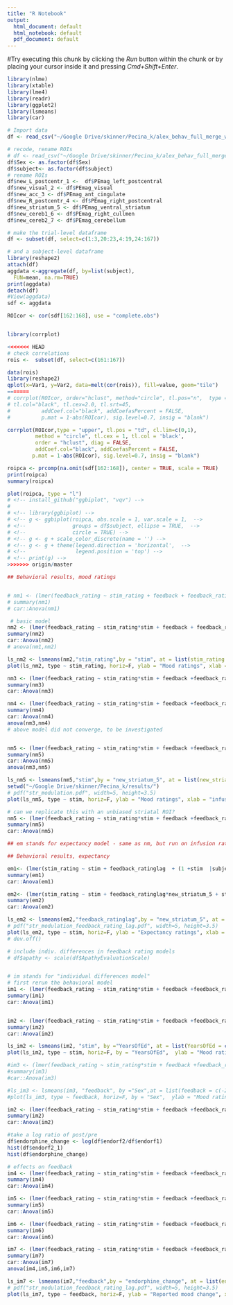 ```yaml
---
title: "R Notebook"
output:
  html_document: default
  html_notebook: default
  pdf_document: default
---
```


#Try executing this chunk by clicking the *Run* button within the chunk or by placing your cursor inside it and pressing *Cmd+Shift+Enter*. 

``` r
library(nlme)
library(xtable)
library(lme4)
library(readr)
library(ggplot2)
library(lsmeans)
library(car)
```


```r

# Import data
df <- read_csv("~/Google Drive/skinner/Pecina_k/alex_behav_full_merge_with_PEbetas.csv")

# recode, rename ROIs
# df <- read_csv("~/Google Drive/skinner/Pecina_k/alex_behav_full_merge_with_betas.csv")
df$Sex <- as.factor(df$Sex)
df$subject<- as.factor(df$subject)
# rename ROIs
df$new_L_postcentr_1 <-  df$PEmag_left_postcentral
df$new_visual_2 <- df$PEmag_visual
df$new_acc_3 <- df$PEmag_ant_cingulate
df$new_R_postcentr_4 <- df$PEmag_right_postcentral
df$new_striatum_5 <- df$PEmag_ventral_striatum
df$new_cereb1_6 <- df$PEmag_right_cullmen
df$new_cereb2_7 <- df$PEmag_cerebellum

# make the trial-level dataframe
df <- subset(df, select=c(1:3,20:23,4:19,24:167))

# and a subject-level dataframe
library(reshape2)
attach(df)
aggdata <-aggregate(df, by=list(subject), 
  FUN=mean, na.rm=TRUE)
print(aggdata)
detach(df)
#View(aggdata)
sdf <- aggdata
```

```r
ROIcor <- cor(sdf[162:168], use = "complete.obs")


library(corrplot)

<<<<<<< HEAD
# check correlations
rois <-  subset(df, select=c(161:167))

data(rois)
library(reshape2)
qplot(x=Var1, y=Var2, data=melt(cor(rois)), fill=value, geom="tile")
=======
# corrplot(ROIcor, order="hclust", method="circle", tl.pos="n",  type = "upper",       
# tl.col="black", tl.cex=2.0, tl.srt=45, 
#          addCoef.col="black", addCoefasPercent = FALSE,
#          p.mat = 1-abs(ROIcor), sig.level=0.7, insig = "blank")  

corrplot(ROIcor,type = "upper", tl.pos = "td", cl.lim=c(0,1),
         method = "circle", tl.cex = 1, tl.col = 'black',
         order = "hclust", diag = FALSE, 
         addCoef.col="black", addCoefasPercent = FALSE,
        p.mat = 1-abs(ROIcor), sig.level=0.7, insig = "blank")

```
```r
roipca <- prcomp(na.omit(sdf[162:168]), center = TRUE, scale = TRUE)
print(roipca)
summary(roipca)

plot(roipca, type = "l")
# <!-- install_github("ggbiplot", "vqv") -->
# 
# <!-- library(ggbiplot) -->
# <!-- g <- ggbiplot(roipca, obs.scale = 1, var.scale = 1,  -->
# <!--               groups = df$subject, ellipse = TRUE,  -->
# <!--               circle = TRUE) -->
# <!-- g <- g + scale_color_discrete(name = '') -->
# <!-- g <- g + theme(legend.direction = 'horizontal',  -->
# <!--                legend.position = 'top') -->
# <!-- print(g) -->
>>>>>>> origin/master
```


``` r
## Behavioral results, mood ratings


# nm1 <- (lmer(feedback_rating ~ stim_rating + feedback + feedback_ratinglag + (1 +feedback + stim_rating |subject), df))
# summary(nm1)
# car::Anova(nm1)

 # basic model
nm2 <- (lmer(feedback_rating ~ stim_rating*stim + feedback + feedback_ratinglag + (1 +feedback + stim_rating |subject), df))
summary(nm2)
car::Anova(nm2)
# anova(nm1,nm2)

ls_nm2 <- lsmeans(nm2,"stim_rating",by = "stim", at = list(stim_rating = c(-2,-1,0,1,2)))
plot(ls_nm2, type ~ stim_rating, horiz=F, ylab = "Mood ratings", xlab = "Expectancy")

```

``` r
nm3 <- (lmer(feedback_rating ~ stim_rating*stim + feedback +feedback_ratinglag + new_visual_2*stim + (1 +feedback + stim_rating |subject), df))
summary(nm3)
car::Anova(nm3)

nm4 <- (lmer(feedback_rating ~ stim_rating*stim + feedback +feedback_ratinglag + new_L_postcentr_1*stim + (1 +feedback + stim_rating |subject), df))
summary(nm4)
car::Anova(nm4)
anova(nm3,nm4)
# above model did not converge, to be investigated


nm5 <- (lmer(feedback_rating ~ stim_rating*stim + feedback +feedback_ratinglag + new_striatum_5*stim + (1 +feedback + stim_rating |subject), df))
summary(nm5)
car::Anova(nm5)
anova(nm3,nm5)

ls_nm5 <- lsmeans(nm5,"stim",by = "new_striatum_5", at = list(new_striatum_5 = c(1,5,10)))
setwd("~/Google Drive/skinner/Pecina_k/results/")
# pdf("str_modulation.pdf", width=5, height=3.5)
plot(ls_nm5, type ~ stim, horiz=F, ylab = "Mood ratings", xlab = "infusion", main = "Striatal activity modulates effect of infusion on mood ratings")

# can we replicate this with an unbiased striatal ROI?
nm5 <- (lmer(feedback_rating ~ stim_rating*stim + feedback +feedback_ratinglag + df$new_striatum_5*stim + (1 +feedback + stim_rating |subject), df))
summary(nm5)
car::Anova(nm5)

``` 

``` r
## em stands for expectancy model - same as nm, but run on infusion ratings

## Behavioral results, expectancy

em1<- (lmer(stim_rating ~ stim + feedback_ratinglag  + (1 +stim  |subject), df))
summary(em1)
car::Anova(em1)

```

``` r

em2<- (lmer(stim_rating ~ stim + feedback_ratinglag*new_striatum_5 + stim_diff  + (1 +stim  |subject), df))
summary(em2)
car::Anova(em2)

ls_em2 <- lsmeans(em2,"feedback_ratinglag",by = "new_striatum_5", at = list(new_striatum_5 = c(1,5,10),feedback_ratinglag = c(-2,0,2)))
# pdf("str_modulation_feedback_rating_lag.pdf", width=5, height=3.5)
plot(ls_em2, type ~ stim, horiz=F, ylab = "Expectancy ratings", xlab = "Previous mood ratings", main = "Striatal activity enhances the effect of previously reported mood")
# dev.off()

```
``` r
# include indiv. differences in feedback rating models
# df$apathy <- scale(df$ApathyEvaluationScale)


# im stands for "individual differences model"
# first rerun the behavioral model
im1 <- (lmer(feedback_rating ~ stim_rating*stim + feedback +feedback_ratinglag + (1 +feedback + stim_rating |subject), df))
summary(im1)
car::Anova(im1)


im2 <- (lmer(feedback_rating ~ stim_rating*stim + feedback +feedback_ratinglag + YearsOfEd*feedback*stim + (1 +feedback + stim_rating |subject), df, na.action = na.omit))
summary(im2)
car::Anova(im2)

ls_im2 <- lsmeans(im2, "stim", by ="YearsOfEd", at = list(YearsOfEd = c(8,13,18)),data = df)
plot(ls_im2, type ~ stim, horiz=F, by = "YearsOfEd",  ylab = "Mood ratings", xlab = "Infusion")

#im3 <- (lmer(feedback_rating ~ stim_rating*stim + feedback +feedback_ratinglag + Sex*feedback + (1 +feedback + stim_rating |subject), df, na.action = na.omit))
#summary(im3)
#car::Anova(im3)

#ls_im3 <- lsmeans(im3, "feedback", by ="Sex",at = list(feedback = c(-2,-1,1,2)),data = df)
#plot(ls_im3, type ~ feedback, horiz=F, by = "Sex",  ylab = "Mood ratings", xlab = "Neurofeedback")


```

``` r

im2 <- (lmer(feedback_rating ~ stim_rating*stim + feedback +feedback_ratinglag + df$DAS7*feedback + (1 +feedback + stim_rating |subject), df,na.action = na.omit))
summary(im2)
car::Anova(im2)

```


``` r
#take a log ratio of post/pre 
df$endorphine_change <- log(df$endorf2/df$endorf1)
hist(df$endorf2_1)
hist(df$endorphine_change)

# effects on feedback
im4 <- (lmer(feedback_rating ~ stim_rating*stim + feedback +feedback_ratinglag + endorf1*feedback + (1 +feedback + stim_rating |subject), df))
summary(im4)
car::Anova(im4)

im5 <- (lmer(feedback_rating ~ stim_rating*stim + feedback +feedback_ratinglag + endorf2*feedback + (1 +feedback + stim_rating |subject), df))
summary(im5)
car::Anova(im5)

im6 <- (lmer(feedback_rating ~ stim_rating*stim + feedback +feedback_ratinglag + endorphine_change*feedback*stim + (1 +feedback + stim_rating |subject), df))
summary(im6)
car::Anova(im6)

im7 <- (lmer(feedback_rating ~ stim_rating*stim + feedback +feedback_ratinglag + endorphine_change*feedback + (1 +feedback + stim_rating |subject), df))
summary(im7)
car::Anova(im7)
anova(im4,im5,im6,im7)

ls_im7 <- lsmeans(im7,"feedback",by = "endorphine_change", at = list(endorphine_change = c(-4,0,4),feedback = c(-2,0,2)))
# pdf("str_modulation_feedback_rating_lag.pdf", width=5, height=3.5)
plot(ls_im7, type ~ feedback, horiz=F, ylab = "Reported mood change", xlab = "Previous mood ratings", main = "Increase in endorphin levels enhances the effect of neurofeedback")

```

<!-- ``` {r check_apathy} -->
<!-- ggplot(data = df, mapping = aes(df$ApathyEvaluationScale,df$subject)) +geom_point(mapping = aes(df$ApathyEvaluationScale,df$subject)) -->

<!-- ggplot(data = df, mapping = aes(df$ApathyEvaluationScale,df$Age)) +geom_point(mapping = aes(df$ApathyEvaluationScale,df$Age)) -->
<!-- ``` -->


<!-- Add a new chunk by clicking the *Insert Chunk* button on the toolbar or by pressing *Cmd+Option+I*. -->

<!-- When you save the notebook, an HTML file containing the code and output will be saved alongside it (click the *Preview* button or press *Cmd+Shift+K* to preview the HTML file). -->
